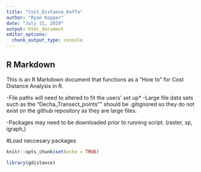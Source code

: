 ```yaml
---
title: "Cost_Distance_Keffa"
author: "Ryan Kopper"
date: "July 31, 2019"
output: html_document
editor_options: 
  chunk_output_type: console
---
```

## R Markdown

This is an R Markdown document that functions as a "How to" for Cost Distance Analysis in R. 

-File paths will need to altered to fit the users' set up*
-Large file data sets such as the "Decha_Transect_points"" should be .gitignored so they do not exist on the github repository as they are large files.

-Packages may need to be downloaded prior to running script. (raster, sp, igraph,)

#Load neccesary packages
```r
knitr::opts_chunk$set(echo = TRUE)

library(gdistance)

```



```r

```

